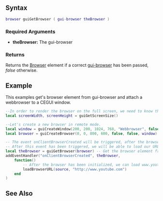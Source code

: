 
{{Client function}}
{{New feature/item|3.0150|1.5||
This function creates gets the browser element behind a gui-browser (a browser that has been created via [[/guiCreateBrowser.md|guiCreateBrowser]]).
}}

==Syntax==
<syntaxhighlight lang="lua">
browser guiGetBrowser ( gui-browser theBrowser )</syntaxhighlight>
{{OOP||[[/Element/gui-browser.md|guiBrowser]].getBrowser|}}

===Required Arguments===
*'''theBrowser:''' The gui-browser

===Returns===
Returns the [[/Element/Browser.md|Browser]] element if a correct [[/Element/gui-browser.md|gui-browser]] has been passed, ''false'' otherwise.

==Example==
This examples get's browser element from gui-browser and attach a webbrowser to a CEGUI window.
<syntaxhighlight lang="lua">
--In order to render the browser on the full screen, we need to know the dimensions.
local screenWidth, screenHeight = guiGetScreenSize()

--Let's create a new browser in remote mode.
local window = guiCreateWindow(200, 200, 1024, 768, "Webbrowser", false)
local browser = guiCreateBrowser(0, 0, 800, 600, false, false, window)

-- The event onClientBrowserCreated will be triggered, after the browser has been initialized.
-- After this event has been triggered, we will be able to load our URL
local theBrowser = guiGetBrowser(browser) -- Get the browser element from gui-browser
addEventHandler("onClientBrowserCreated", theBrowser, 
	function()
		-- After the browser has been initialized, we can load www.youtube.com
		loadBrowserURL(source, "http://www.youtube.com")
	end
)
</syntaxhighlight>

==See Also==
{{CEF_functions}}